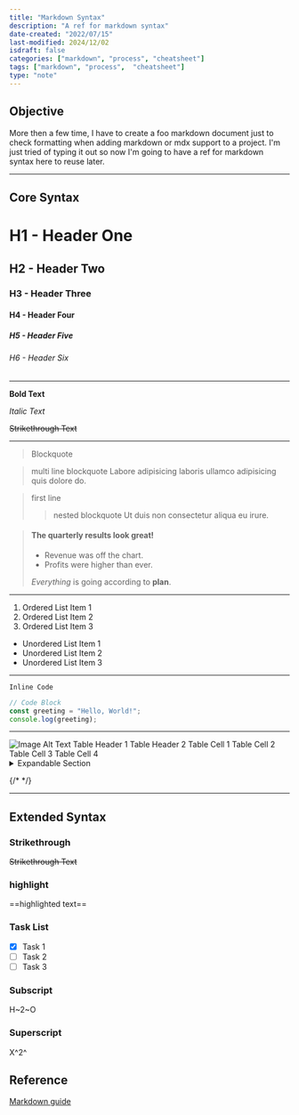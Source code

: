 ```yaml
---
title: "Markdown Syntax"
description: "A ref for markdown syntax"
date-created: "2022/07/15"
last-modified: 2024/12/02
isdraft: false
categories: ["markdown", "process", "cheatsheet"]
tags: ["markdown", "process",  "cheatsheet"]
type: "note"
---
```


## Objective 

More then a few time, I have to create a foo markdown document just to check formatting when adding markdown or mdx support to a project. I'm just tried of typing it out so now I'm going to have a ref for markdown syntax here to reuse later. 

----

## Core Syntax

# H1 - Header One

## H2 - Header Two

### H3 - Header Three

#### H4 - Header Four

##### H5 - Header Five

###### H6 - Header Six

---

**Bold Text**

*Italic Text*

~~Strikethrough Text~~

---

> Blockquote

> multi line blockquote
> Labore adipisicing laboris ullamco adipisicing quis dolore do.

> first line 
> > nested blockquote
> > Ut duis non consectetur aliqua eu irure.

> #### The quarterly results look great!
>
> - Revenue was off the chart.
> - Profits were higher than ever.
>
>  *Everything* is going according to **plan**.

---

1. Ordered List Item 1
2. Ordered List Item 2
3. Ordered List Item 3



- Unordered List Item 1
- Unordered List Item 2
- Unordered List Item 3



---

`Inline Code`

```js
// Code Block
const greeting = "Hello, World!";
console.log(greeting);
```

---

<img alt="Image Alt Text" src="https://via.placeholder.com/150">
Table Header 1	Table Header 2
Table Cell 1	Table Cell 2
Table Cell 3	Table Cell 4
<details> <summary>Expandable Section</summary> This is an expandable section. </details>

{/* <!-- Comment --> */}

--- 

## Extended Syntax 

### Strikethrough

~~Strikethrough Text~~

### highlight

==highlighted text==

### Task List 

- [x] Task 1
- [ ] Task 2
- [ ] Task 3

### Subscript

H~2~O

### Superscript

X^2^

## Reference

[Markdown guide](https://www.markdownguide.org/basic-syntax/)